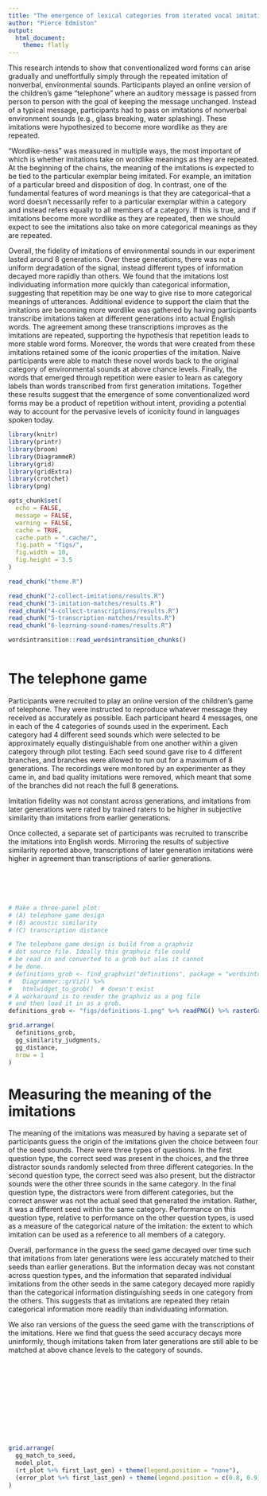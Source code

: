 ```yaml
---
title: "The emergence of lexical categories from iterated vocal imitation"
author: "Pierce Edmiston"
output:
  html_document:
    theme: flatly
---
```


This research intends to show that conventionalized word forms can arise gradually and uneffortfully simply through the repeated imitation of nonverbal, environmental sounds. Participants played an online version of the children's game "telephone" where an auditory message is passed from person to person with the goal of keeping the message unchanged. Instead of a typical message, participants had to pass on imitations of nonverbal environment sounds (e.g., glass breaking, water splashing). These imitations were hypothesized to become more wordlike as they are repeated.

"Wordlike-ness" was measured in multiple ways, the most important of which is whether imitations take on wordlike meanings as they are repeated. At the beginning of the chains, the meaning of the imitations is expected to be tied to the particular exemplar being imitated. For example, an imitation of a particular breed and disposition of dog. In contrast, one of the fundamental features of word meanings is that they are categorical--that a word doesn't necessarily refer to a particular exemplar within a category and instead refers equally to all members of a category. If this is true, and if imitations become more wordlike as they are repeated, then we should expect to see the imitations also take on more categorical meanings as they are repeated.

Overall, the fidelity of imitations of environmental sounds in our experiment lasted around 8 generations. Over these generations, there was not a uniform degradation of the signal, instead different types of information decayed more rapidly than others. We found that the imitations lost individuating information more quickly than categorical information, suggesting that repetition may be one way to give rise to more categorical meanings of utterances. Additional evidence to support the claim that the imitations are becoming more wordlike was gathered by having participants transcribe imitations taken at different generations into actual English words. The agreement among these transcriptions improves as the imitations are repeated, supporting the hypothesis that repetition leads to more stable word forms. Moreover, the words that were created from these imitations retained some of the iconic properties of the imitation. Naive participants were able to match these novel words back to the original category of environmental sounds at above chance levels. Finally, the words that emerged through repetition were easier to learn as category labels than words transcribed from first generation imitations. Together these results suggest that the emergence of some conventionalized word forms may be a product of repetition without intent, providing a potential way to account for the pervasive levels of iconicity found in languages spoken today.

```r
library(knitr)
library(printr)
library(broom)
library(DiagrammeR)
library(grid)
library(gridExtra)
library(crotchet)
library(png)

opts_chunk$set(
  echo = FALSE,
  message = FALSE,
  warning = FALSE,
  cache = TRUE,
  cache.path = ".cache/",
  fig.path = "figs/",
  fig.width = 10,
  fig.height = 3.5
)

read_chunk("theme.R")

read_chunk("2-collect-imitations/results.R")
read_chunk("3-imitation-matches/results.R")
read_chunk("4-collect-transcriptions/results.R")
read_chunk("5-transcription-matches/results.R")
read_chunk("6-learning-sound-names/results.R")

wordsintransition::read_wordsintransition_chunks()
```

```r
```

# The telephone game

Participants were recruited to play an online version of the children's game of telephone. They were instructed to reproduce whatever message they received as accurately as possible. Each participant heard 4 messages, one in each of the 4 categories of sounds used in the experiment. Each category had 4 different seed sounds which were selected to be approximately equally distinguishable from one another within a given category through pilot testing. Each seed sound gave rise to 4 different branches, and branches were allowed to run out for a maximum of 8 generations. The recordings were monitored by an experimenter as they came in, and bad quality imitations were removed, which meant that some of the branches did not reach the full 8 generations.

Imitation fidelity was not constant across generations, and imitations from later generations were rated by trained raters to be higher in subjective similarity than imitations from earlier generations.

Once collected, a separate set of participants was recruited to transcribe the imitations into English words. Mirroring the results of subjective similarity reported above, transcriptions of later generation imitations were higher in agreement than transcriptions of earlier generations.

```r
```

```r
```

```r
```

```r
```

```r
```

<!-- WARNING: Can't hide graphviz output.
```r
```
-->

```r
# Make a three-panel plot:
# (A) telephone game design
# (B) acoustic similarity
# (C) transcription distance

# The telephone game design is build from a graphviz
# dot source file. Ideally this graphviz file could
# be read in and converted to a grob but alas it cannot
# be done.
# definitions_grob <- find_graphviz("definitions", package = "wordsintransition") %>%
#   Diagrammer::grViz() %>%
#   htmlwidget_to_grob()  # doesn't exist
# A workaround is to render the graphviz as a png file
# and then load it in as a grob.
definitions_grob <- "figs/definitions-1.png" %>% readPNG() %>% rasterGrob()

grid.arrange(
  definitions_grob,
  gg_similarity_judgments,
  gg_distance,
  nrow = 1
)
```

# Measuring the meaning of the imitations

The meaning of the imitations was measured by having a separate set of participants guess the origin of the imitations given the choice between four of the seed sounds. There were three types of questions. In the first question type, the correct seed was present in the choices, and the three distractor sounds randomly selected from three different categories. In the second question type, the correct seed was also present, but the distractor sounds were the other three sounds in the same category. In the final question type, the distractors were from different categories, but the correct answer was not the actual seed that generated the imitation. Rather, it was a different seed within the same category. Performance on this question type, relative to performance on the other question types, is used as a measure of the categorical nature of the imitation: the extent to which imitation can be used as a reference to all members of a category.

Overall, performance in the guess the seed game decayed over time such that imitations from later generations were less accurately matched to their seeds than earlier generations. But the information decay was not constant across question types, and the information that separated individual imitations from the other seeds in the same category decayed more rapidly than the categorical information distinguishing seeds in one category from the others. This suggests that as imitations are repeated they retain categorical information more readily than individuating information.

We also ran versions of the guess the seed game with the transcriptions of the imitations. Here we find that guess the seed accuracy decays more uninformly, though imitations taken from later generations are still able to be matched at above chance levels to the category of sounds.

```r
```

```r
```

```r
```

```r
```

```r
```

```r
```

```r
```

```r
```

```r
```

```r
```

```r
```

```r
```

```r
grid.arrange(
  gg_match_to_seed,
  model_plot,
  (rt_plot %+% first_last_gen) + theme(legend.position = "none"),
  (error_plot %+% first_last_gen) + theme(legend.position = c(0.8, 0.9))
)
```
